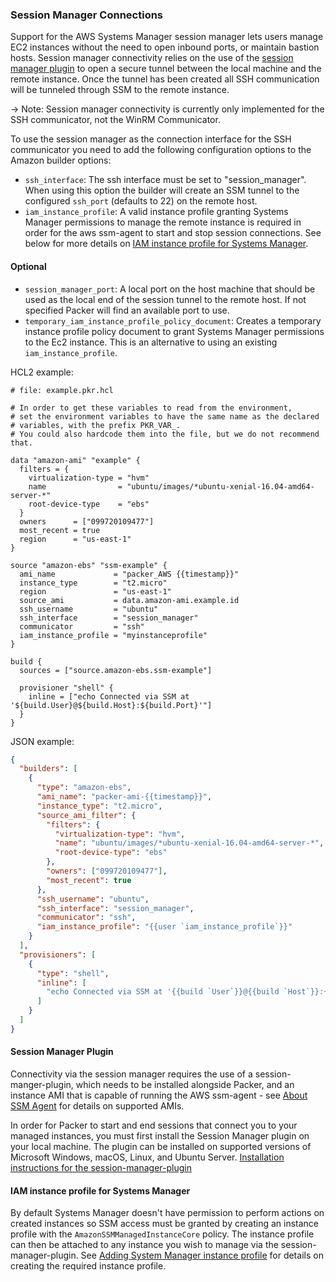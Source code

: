### Session Manager Connections

Support for the AWS Systems Manager session manager lets users manage EC2 instances without the need to open inbound ports, or maintain bastion hosts. Session manager connectivity relies on the use of the [session manager plugin](#session-manager-plugin) to open a secure tunnel between the local machine and the remote instance. Once the tunnel has been created all SSH communication will be tunneled through SSM to the remote instance.

-> Note: Session manager connectivity is currently only implemented for the SSH communicator, not the WinRM Communicator.

To use the session manager as the connection interface for the SSH communicator you need to add the following configuration options to the Amazon builder options:

- `ssh_interface`: The ssh interface must be set to "session_manager". When using this option the builder will create an SSM tunnel to the configured `ssh_port` (defaults to 22) on the remote host.
- `iam_instance_profile`: A valid instance profile granting Systems Manager permissions to manage the remote instance is required in order for the aws ssm-agent to start and stop session connections.
  See below for more details on [IAM instance profile for Systems Manager](#iam-instance-profile-for-systems-manager).

#### Optional

- `session_manager_port`: A local port on the host machine that should be used as the local end of the session tunnel to the remote host. If not specified Packer will find an available port to use.
- `temporary_iam_instance_profile_policy_document`: Creates a temporary instance profile policy document to grant Systems Manager permissions to the Ec2 instance. This is an alternative to using an existing `iam_instance_profile`.

HCL2 example:

```hcl
# file: example.pkr.hcl

# In order to get these variables to read from the environment,
# set the environment variables to have the same name as the declared
# variables, with the prefix PKR_VAR_.
# You could also hardcode them into the file, but we do not recommend that.

data "amazon-ami" "example" {
  filters = {
    virtualization-type = "hvm"
    name                = "ubuntu/images/*ubuntu-xenial-16.04-amd64-server-*"
    root-device-type    = "ebs"
  }
  owners      = ["099720109477"]
  most_recent = true
  region      = "us-east-1"
}

source "amazon-ebs" "ssm-example" {
  ami_name             = "packer_AWS {{timestamp}}"
  instance_type        = "t2.micro"
  region               = "us-east-1"
  source_ami           = data.amazon-ami.example.id
  ssh_username         = "ubuntu"
  ssh_interface        = "session_manager"
  communicator         = "ssh"
  iam_instance_profile = "myinstanceprofile"
}

build {
  sources = ["source.amazon-ebs.ssm-example"]

  provisioner "shell" {
    inline = ["echo Connected via SSM at '${build.User}@${build.Host}:${build.Port}'"]
  }
}
```

JSON example:
```json
{
  "builders": [
    {
      "type": "amazon-ebs",
      "ami_name": "packer-ami-{{timestamp}}",
      "instance_type": "t2.micro",
      "source_ami_filter": {
        "filters": {
          "virtualization-type": "hvm",
          "name": "ubuntu/images/*ubuntu-xenial-16.04-amd64-server-*",
          "root-device-type": "ebs"
        },
        "owners": ["099720109477"],
        "most_recent": true
      },
      "ssh_username": "ubuntu",
      "ssh_interface": "session_manager",
      "communicator": "ssh",
      "iam_instance_profile": "{{user `iam_instance_profile`}}"
    }
  ],
  "provisioners": [
    {
      "type": "shell",
      "inline": [
        "echo Connected via SSM at '{{build `User`}}@{{build `Host`}}:{{build `Port`}}'"
      ]
    }
  ]
}
```

#### Session Manager Plugin

Connectivity via the session manager requires the use of a session-manger-plugin, which needs to be installed alongside Packer, and an instance AMI that is capable of running the AWS ssm-agent - see [About SSM Agent](https://docs.aws.amazon.com/systems-manager/latest/userguide/prereqs-ssm-agent.html) for details on supported AMIs.

In order for Packer to start and end sessions that connect you to your managed instances, you must first install the Session Manager plugin on your local machine. The plugin can be installed on supported versions of Microsoft Windows, macOS, Linux, and Ubuntu Server.
[Installation instructions for the session-manager-plugin](https://docs.aws.amazon.com/systems-manager/latest/userguide/session-manager-working-with-install-plugin.html)

#### IAM instance profile for Systems Manager

By default Systems Manager doesn't have permission to perform actions on created instances so SSM access must be granted by creating an instance profile with the `AmazonSSMManagedInstanceCore` policy. The instance profile can then be attached to any instance you wish to manage via the session-manager-plugin. See [Adding System Manager instance profile](https://docs.aws.amazon.com/systems-manager/latest/userguide/setup-instance-profile.html#instance-profile-add-permissions) for details on creating the required instance profile.
